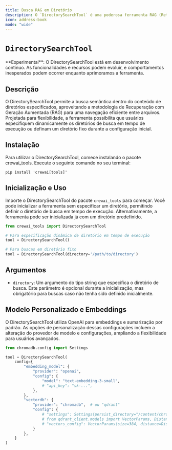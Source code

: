 ```yaml
---
title: Busca RAG em Diretório
description: O `DirectorySearchTool` é uma poderosa ferramenta RAG (Retrieval-Augmented Generation) desenvolvida para buscas semânticas no conteúdo de um diretório.
icon: address-book
mode: "wide"
---
```


# `DirectorySearchTool`

<Note>
    **Experimental**: O DirectorySearchTool está em desenvolvimento contínuo. As funcionalidades e recursos podem evoluir, e comportamentos inesperados podem ocorrer enquanto aprimoramos a ferramenta.
</Note>

## Descrição

O DirectorySearchTool permite a busca semântica dentro do conteúdo de diretórios especificados, aproveitando a metodologia de Recuperação com Geração Aumentada (RAG) para uma navegação eficiente entre arquivos. Projetada para flexibilidade, a ferramenta possibilita que usuários especifiquem dinamicamente os diretórios de busca em tempo de execução ou definam um diretório fixo durante a configuração inicial.

## Instalação

Para utilizar o DirectorySearchTool, comece instalando o pacote crewai_tools. Execute o seguinte comando no seu terminal:

```shell
pip install 'crewai[tools]'
```

## Inicialização e Uso

Importe o DirectorySearchTool do pacote `crewai_tools` para começar. Você pode inicializar a ferramenta sem especificar um diretório, permitindo definir o diretório de busca em tempo de execução. Alternativamente, a ferramenta pode ser inicializada já com um diretório predefinido.

```python Code
from crewai_tools import DirectorySearchTool

# Para especificação dinâmica de diretório em tempo de execução
tool = DirectorySearchTool()

# Para buscas em diretório fixo
tool = DirectorySearchTool(directory='/path/to/directory')
```

## Argumentos

- `directory`: Um argumento do tipo string que especifica o diretório de busca. Este parâmetro é opcional durante a inicialização, mas obrigatório para buscas caso não tenha sido definido inicialmente.

## Modelo Personalizado e Embeddings

O DirectorySearchTool utiliza OpenAI para embeddings e sumarização por padrão. As opções de personalização dessas configurações incluem a alteração do provedor de modelo e configurações, ampliando a flexibilidade para usuários avançados.

```python Code
from chromadb.config import Settings

tool = DirectorySearchTool(
    config={
        "embedding_model": {
            "provider": "openai",
            "config": {
                "model": "text-embedding-3-small",
                # "api_key": "sk-...",
            },
        },
        "vectordb": {
            "provider": "chromadb",  # ou "qdrant"
            "config": {
                # "settings": Settings(persist_directory="/content/chroma", allow_reset=True, is_persistent=True),
                # from qdrant_client.models import VectorParams, Distance
                # "vectors_config": VectorParams(size=384, distance=Distance.COSINE),
            }
        },
    }
)
```